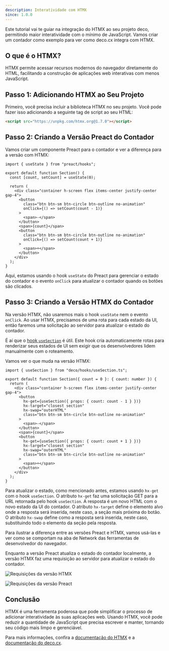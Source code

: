 ```yaml
---
description: Interatividade com HTMX
since: 1.0.0
---
```


Este tutorial vai te guiar na integração do HTMX ao seu projeto deco, permitindo
maior interatividade com o mínimo de JavaScript. Vamos criar um contador como
exemplo para ver como deco.cx integra com HTMX.

## O que é o HTMX?

HTMX permite acessar recursos modernos do navegador diretamente do HTML,
facilitando a construção de aplicações web interativas com menos JavaScript.

## Passo 1: Adicionando HTMX ao Seu Projeto

Primeiro, você precisa incluir a biblioteca HTMX no seu projeto. Você pode fazer
isso adicionando a seguinte tag de script ao seu HTML:

```html
<script src="https://unpkg.com/htmx.org@1.7.0"></script>
```

## Passo 2: Criando a Versão Preact do Contador

Vamos criar um componente Preact para o contador e ver a diferença para a versão
com HTMX:

```tsx
import { useState } from "preact/hooks";

export default function Section() {
  const [count, setCount] = useState(0);

  return (
    <div class="container h-screen flex items-center justify-center gap-4">
      <button
        class="btn btn-sm btn-circle btn-outline no-animation"
        onClick={() => setCount(count - 1)}
      >
        <span>-</span>
      </button>
      <span>{count}</span>
      <button
        class="btn btn-sm btn-circle btn-outline no-animation"
        onClick={() => setCount(count + 1)}
      >
        <span>+</span>
      </button>
    </div>
  );
}
```

Aqui, estamos usando o hook `useState` do Preact para gerenciar o estado do
contador e o evento `onClick` para atualizar o contador quando os botões são
clicados.

## Passo 3: Criando a Versão HTMX do Contador

Na versão HTMX, não usaremos mais o hook `useState` nem o evento `onClick`. Ao
usar HTMX, precisamos de uma rota para cada estado da UI, então faremos uma
solicitação ao servidor para atualizar o estado do contador.

É aí que o [hook `useSection`](/docs/pt/api-reference/use-section) é útil. Este
hook cria automaticamente rotas para renderizar seus estados de UI sem exigir
que os desenvolvedores lidem manualmente com o roteamento.

Vamos ver o que muda na versão HTMX:

```tsx
import { useSection } from "deco/hooks/useSection.ts";

export default function Section({ count = 0 }: { count: number }) {
  return (
    <div class="container h-screen flex items-center justify-center gap-4">
      <button
        hx-get={useSection({ props: { count: count - 1 } })}
        hx-target="closest section"
        hx-swap="outerHTML"
        class="btn btn-sm btn-circle btn-outline no-animation"
      >
        <span>-</span>
      </button>
      <span>{count}</span>
      <button
        hx-get={useSection({ props: { count: count + 1 } })}
        hx-target="closest section"
        hx-swap="outerHTML"
        class="btn btn-sm btn-circle btn-outline no-animation"
      >
        <span>+</span>
      </button>
    </div>
  );
}
```

Para atualizar o estado, como mencionado antes, estamos usando `hx-get` com o
hook `useSection`. O atributo `hx-get` faz uma solicitação GET para a URL
retornada pelo hook `useSection`. A resposta é um novo HTML com o novo estado da
UI do contador. O atributo `hx-target` define o elemento alvo onde a resposta
será inserida, neste caso, a seção mais próxima do botão. O atributo `hx-swap`
define como a resposta será inserida, neste caso, substituindo todo o elemento
da seção pela resposta.

Para ilustrar a diferença entre as versões Preact e HTMX, vamos usá-las e ver
como se comportam na aba de Network das ferramentas de desenvolvedor do
navegador.

Enquanto a versão Preact atualiza o estado do contador localmente, a versão HTMX
faz uma requisição ao servidor para atualizar o estado do contador.

![Requisições da versão HTMX](/docs/developing-guide/htmx/htmx-network.gif)

![Requisições da versão Preact](/docs/developing-guide/htmx/preact-network.gif)

## Conclusão

HTMX é uma ferramenta poderosa que pode simplificar o processo de adicionar
interatividade às suas aplicações web. Usando HTMX, você pode reduzir a
quantidade de JavaScript que precisa escrever e manter, tornando seu código mais
limpo e gerenciável.

Para mais informações, confira a [documentação do HTMX](https://htmx.org/docs/)
e a [documentação do deco.cx](https://deco.cx/docs/).

